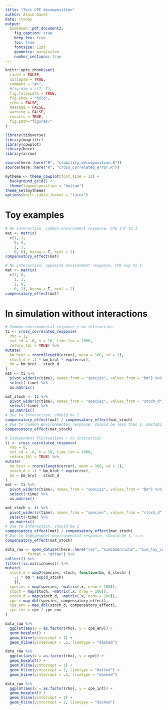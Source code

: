 ```yaml
---
title: "Test CPE decomposition"
author: Alain Danet
date: \today
output:
  bookdown::pdf_document2:
    fig_caption: true
    keep_tex: true
    toc: true
    fontsize: 12pt
    geometry: margin=2cm
    number_sections: true
---
```


```r
knitr::opts_chunk$set(
  cache = FALSE,
  collapse = TRUE,
  comment = "#>",
  #fig.dim = c(7, 7),
  fig.fullwidth = TRUE,
  fig.show = "hold",
  echo = FALSE,
  message = FALSE,
  warning = FALSE,
  results = TRUE,
  fig.path="figures/"
)
```

```r
library(tidyverse)
library(magrittr)
library(cowplot)
library(here)
library(arrow)

source(here::here("R", "stability_decomposition.R"))
source(here::here("R", "cross_correlated_error.R"))

mytheme <- theme_cowplot(font_size = 12) +
  background_grid() +
  theme(legend.position = "bottom")
theme_set(mytheme)
options(knitr.table.format = "latex")
```

# Toy examples

```r
# No interaction, common environment response, CPE inf to 1
mat <- matrix(
  c(1, 1,
    0, 0,
    1, 1,
    0, 0), byrow = T, ncol = 2)
compensatory_effect(mat)
```

```r
# No interaction, opposite environment response, CPE sup to 1
mat <- matrix(
  c(1, 0,
    1, 1,
    1, 0,
    0, 1), byrow = T, ncol = 2)
compensatory_effect(mat)
```


# In simulation without interactions

```r
# Common environmental response + no interaction
ti <- cross_correlated_response(
  rho = 1,
  evt_sd = .6, n = 10, time_len = 1000,
  return_tbl = TRUE) %>%
mutate(
  bm_brut = rnorm(length(error), mean = 100, sd = 1),
  stoch_d = .1 * bm_brut * exp(error),
  bm = bm_brut - stoch_d
)
mat <- ti %>%
  pivot_wider(c(time), names_from = "species", values_from = "bm") %>%
  select(-time) %>%
  as.matrix()

mat_stoch <- ti %>%
  pivot_wider(c(time), names_from = "species", values_from = "stoch_d") %>%
  select(-time) %>%
  as.matrix()
# Due to interaction, should be 1
compensatory_effect(mat) / compensatory_effect(mat_stoch)
# Due to common environmental response, should be less than 1, destabilizing:
compensatory_effect(mat_stoch)
```

```r
# Independent fluctuations + no interaction
ti <- cross_correlated_response(
  rho = 0,
  evt_sd = .6, n = 10, time_len = 1000,
  return_tbl = TRUE) %>%
mutate(
  bm_brut = rnorm(length(error), mean = 100, sd = 1),
  stoch_d = .1 * bm_brut * exp(error),
  bm = bm_brut - stoch_d
)
mat <- ti %>%
  pivot_wider(c(time), names_from = "species", values_from = "bm") %>%
  select(-time) %>%
  as.matrix()

mat_stoch <- ti %>%
  pivot_wider(c(time), names_from = "species", values_from = "stoch_d") %>%
  select(-time) %>%
  as.matrix()
# Due to interaction, should be 1
compensatory_effect(mat) / compensatory_effect(mat_stoch)
# Due to Independent environmental response, should be 1, i.e:
compensatory_effect(mat_stoch)
```

```r
data_raw <- open_dataset(here::here("res", "simCSZenrich2", "sim_toy_compensatory_dyn.arrow"),
          format = "arrow") %>%
collect() %>%
filter(!is.na(richness)) %>%
mutate(
  stoch_d = map2(species, stoch, function(bm, d_stoch) {
    .1 * bm * exp(d_stoch)
    }),
  species = map(species, ~matrix(.x, nrow = 100)),
  stoch = map(stoch, ~matrix(.x, nrow = 100)),
  stoch_d = map(stoch_d, ~matrix(.x, nrow = 100)),
  cpe = map_dbl(species, compensatory_effect),
  cpe_env = map_dbl(stoch_d, compensatory_effect),
  cpe_int = cpe / cpe_env
)
```

```r
data_raw %>%
  ggplot(aes(x = as.factor(rho), y = cpe_env)) +
  geom_boxplot() +
  geom_hline(yintercept = 1) +
  geom_hline(yintercept = .5, linetype = "dashed")

data_raw %>%
  ggplot(aes(x = as.factor(rho), y = cpe)) +
  geom_boxplot() +
  geom_hline(yintercept = 1) +
  geom_hline(yintercept = 2, linetype = "dotted") +
  geom_hline(yintercept = .5, linetype = "dashed")

data_raw %>%
  ggplot(aes(x = as.factor(rho), y = cpe_int)) +
  geom_boxplot() +
  geom_hline(yintercept = 1) +
  geom_hline(yintercept = 2, linetype = "dashed")
```


